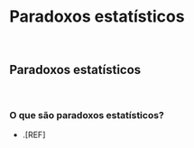 # **Paradoxos estatísticos** {#paradoxos-estatisticos}

<br>

## Paradoxos estatísticos {#paradoxos}

<br>

### O que são paradoxos estatísticos?

- .[REF]

<br>
